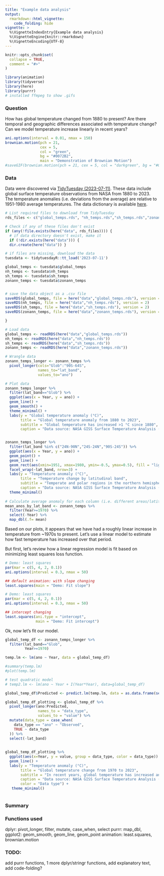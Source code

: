 ```yaml
---
title: "Example data analysis"
output: 
  rmarkdown::html_vignette:
    code_folding: hide
vignette: >
  %\VignetteIndexEntry{Example data analysis}
  %\VignetteEngine{knitr::rmarkdown}
  %\VignetteEncoding{UTF-8}
---
```


```r
knitr::opts_chunk$set(
  collapse = TRUE,
  comment = "#>"
)
```

```r
library(animation)
library(tidyverse)
library(here)
library(purrr)
# installed ffmpeg to show .gifs
```

### Question  

How has global temperature changed from 1880 to present? Are there temporal and geographic differences associated with temperature change? Can we model temperature increase linearly in recent years? 

```r
ani.options(interval = 0.01, nmax = 150)
brownian.motion(pch = 21, 
                cex = 5, 
                col = "green", 
                bg = "#0072B2", 
                main = "Demonstration of Brownian Motion")
#saveGIF(brownian.motion(pch = 21, cex = 5, col = "darkgreen", bg = "#0072B2", main = "Demonstration of Brownian Motion"), movie.name="brownian_motion.gif")

```

### Data  

Data were discovered via [TidyTuesday (2023-07-11)](https://github.com/rfordatascience/tidytuesday/tree/master/data/2023/2023-07-11). These data include global surface temperature observations from NASA from 1880 to 2023. The temperature anomalies (i.e. deviations from the average) are relative to 1951-1980 average temperatures. The data dictionary is available [here](https://github.com/rfordatascience/tidytuesday/blob/master/data/2023/2023-07-11/readme.md#data-dictionary).



```r
# List required files to download from TidyTuesday
rds_files <- c("global_temps.rds", "nh_temps.rds","sh_temps.rds","zonann_temps.rds")

# Check if any of these files don't exist
if (any(!file.exists(here("data", rds_files)))) {
  # if data directory doesn't exist, make it
  if (!dir.exists(here("data"))) {
  dir.create(here("data")) }

# if files are missing, download the data
tuesdata <- tidytuesdayR::tt_load('2023-07-11')

global_temps <- tuesdata$global_temps
nh_temps <- tuesdata$nh_temps
sh_temps <- tuesdata$sh_temps
zonann_temps <- tuesdata$zonann_temps


# save the data object as a .csv file
saveRDS(global_temps, file = here("data","global_temps.rds"), version = 2)
saveRDS(nh_temps, file = here("data","nh_temps.rds"), version = 2)
saveRDS(sh_temps, file = here("data","sh_temps.rds"), version = 2)
saveRDS(zonann_temps, file = here("data","zonann_temps.rds"), version = 2)

}

# Load data
global_temps <- readRDS(here("data","global_temps.rds"))
nh_temps <- readRDS(here("data","nh_temps.rds"))
sh_temps <- readRDS(here("data","sh_temps.rds"))
zonann_temps <- readRDS(here("data","zonann_temps.rds"))

```


```r
# Wrangle data
zonann_temps_longer <- zonann_temps %>%
  pivot_longer(cols="Glob":"90S-64S",
               names_to="lat_band",
               values_to="ano")


```



```r
# Plot data
zonann_temps_longer %>% 
  filter(lat_band=="Glob") %>%
  ggplot(aes(x = Year, y = ano)) +
  geom_line() +
  geom_smooth() +
  theme_minimal() +
  labs(y = "Global temperature anomaly (°C)",
       title = "Global temperature anomaly from 1880 to 2023",
       subtitle = "Global temperature has increased >1 °C since 1880",
       caption = "Data source: NASA GISS Surface Temperature Analysis (GISTEMP v4)")



```



```r
zonann_temps_longer %>%
  filter(lat_band %in% c("24N-90N","24S-24N","90S-24S")) %>%
  ggplot(aes(x = Year, y = ano)) +
  geom_point() +
  geom_line() +
  geom_rect(aes(xmin=1951, xmax=1980, ymin=-0.5, ymax=0.5), fill = "lightblue", alpha=0.01) +
  facet_wrap(~lat_band, nrow=3) +
  labs(y = "Temperature anomaly (°C)",
       title = "Temperature change by latitudinal band",
       subtitle = "Temperate and polar regions in the northern hemisphere experienced the largest swings \nand overall temperature change.",
       caption = "Data source: NASA GISS Surface Temperature Analysis (GISTEMP v4)") +
  theme_minimal()
  
# Calculate average anomaly for each column (i.e. different areas/latitude bands) in recent past (1970-2023)
mean_anos_by_lat_band <- zonann_temps %>%
  filter(Year>=1970) %>%
  select(-Year) %>%
  map_dbl(.f= mean)

```

Based on our plots, it appears that we have had a roughly linear increase in temperature from ~1970s to present. Let's use a linear model to estimate how fast temperature has increased over that period.

But first, let's review how a linear regression model is fit based on minimizing least squares loss function.


```r
# Demo: least squares 
par(mar = c(5, 4, 2, 0.1))
ani.options(interval = 0.3, nmax = 50)

## default animation: with slope changing
least.squares(main = "Demo: Fit slope")

```

```r
# Demo: least squares 
par(mar = c(5, 4, 2, 0.1))
ani.options(interval = 0.3, nmax = 50)

## intercept changing
least.squares(ani.type = "intercept",
              main = "Demo: Fit intercept")

```


Ok, now let's fit our model.

```r
global_temp_df <- zonann_temps_longer %>%
  filter(lat_band=="Glob",
         Year>=1970)

temp.lm <- lm(ano ~ Year, data = global_temp_df)

#summary(temp.lm)
#plot(temp.lm)

# test quadratic model
# temp2.lm <- lm(ano ~ Year + I(Year*Year), data=global_temp_df)

global_temp_df$Predicted <- predict.lm(temp.lm, data = as.data.frame(seq(1970, 2023,1)))


```


```r
global_temp_df_plotting <- global_temp_df %>%
  pivot_longer(ano:Predicted,
               names_to = "data_type",
               values_to = "value") %>%
  mutate(data_type = case_when(
    data_type == "ano" ~ "Observed",
    TRUE ~ data_type
  )) %>%
  select(-lat_band)
  
  
global_temp_df_plotting %>%
  ggplot(aes(x=Year, y = value, group = data_type, color = data_type)) +
  geom_line() +
  labs(y = "Temperature anomaly (°C)",
       title = "Global temperature change from 1970 to 2023",
       subtitle = "In recent years, global temperature has increased an average of ~0.02 °C per year.",
       caption = "Data source: NASA GISS Surface Temperature Analysis (GISTEMP v4)",
       color = "Data type") +
   theme_minimal()
  

```



### Summary  



### Functions used

dplyr: pivot_longer, filter, mutate, case_when, select
purrr: map_dbl, 
ggplot2: geom_smooth, geom_line, geom_point
animation: least.squares, brownian.motion

### TODO:
add purrr functions, 1 more dplyr/stringr functions, add explanatory text, add code-folding?

